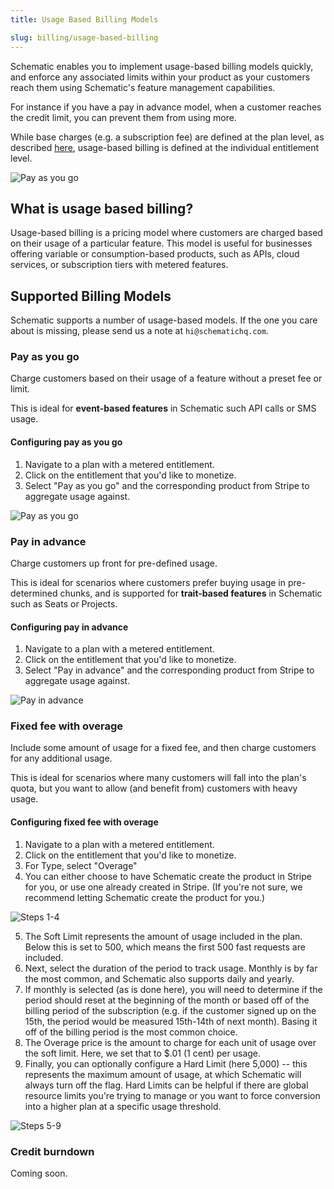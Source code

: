 ```yaml
---
title: Usage Based Billing Models

slug: billing/usage-based-billing
---
```


Schematic enables you to implement usage-based billing models quickly, and enforce any associated limits within your product as your customers reach them using Schematic's feature management capabilities.

For instance if you have a pay in advance model, when a customer reaches the credit limit, you can prevent them from using more.

While base charges (e.g. a subscription fee) are defined at the plan level, as described [here](/catalog/create-catalog#creating-a-plan-or-add-on), usage-based billing is defined at the individual entitlement level.

![Pay as you go](../../assets/images/billing/ubp-entitlement-configuration-paygo.png)

## What is usage based billing?

Usage-based billing is a pricing model where customers are charged based on their usage of a particular feature. This model is useful for businesses offering variable or consumption-based products, such as APIs, cloud services, or subscription tiers with metered features.

## Supported Billing Models

Schematic supports a number of usage-based models. If the one you care about is missing, please send us a note at `hi@schematichq.com`.

### Pay as you go

Charge customers based on their usage of a feature without a preset fee or limit.

This is ideal for **event-based features** in Schematic such API calls or SMS usage.

#### Configuring pay as you go
1. Navigate to a plan with a metered entitlement.
2. Click on the entitlement that you'd like to monetize.
3. Select "Pay as you go" and the corresponding product from Stripe to aggregate usage against.

![Pay as you go](../../assets/images/billing/ubp-entitlement-configuration-paygo.png)

### Pay in advance

Charge customers up front for pre-defined usage.

This is ideal for scenarios where customers prefer buying usage in pre-determined chunks, and is supported for **trait-based features** in Schematic such as Seats or Projects.

#### Configuring pay in advance
1. Navigate to a plan with a metered entitlement.
2. Click on the entitlement that you'd like to monetize.
3. Select "Pay in advance" and the corresponding product from Stripe to aggregate usage against.

![Pay in advance](../../assets/images/billing/ubp-entitlement-configuration-pia.png)

### Fixed fee with overage

Include some amount of usage for a fixed fee, and then charge customers for any additional usage.

This is ideal for scenarios where many customers will fall into the plan's quota, but you want to allow (and benefit from) customers with heavy usage.

#### Configuring fixed fee with overage
1. Navigate to a plan with a metered entitlement.
2. Click on the entitlement that you'd like to monetize.
3. For Type, select "Overage"
4. You can either choose to have Schematic create the product in Stripe for you, or use one already created in Stripe. (If you're not sure, we recommend letting Schematic create the product for you.)

![Steps 1-4](../../assets/images/billing/ubp-entitlement-configuration-overage-1.png)

5. The Soft Limit represents the amount of usage included in the plan. Below this is set to 500, which means the first 500 fast requests are included.
6. Next, select the duration of the period to track usage. Monthly is by far the most common, and Schematic also supports daily and yearly.
7. If monthly is selected (as is done here), you will need to determine if the period should reset at the beginning of the month or based off of the billing period of the subscription (e.g. if the customer signed up on the 15th, the period would be measured 15th-14th of next month). Basing it off of the billing period is the most common choice. 
8. The Overage price is the amount to charge for each unit of usage over the soft limit. Here, we set that to $.01 (1 cent) per usage.
9. Finally, you can optionally configure a Hard Limit (here 5,000) -- this represents the maximum amount of usage, at which Schematic will always turn off the flag. Hard Limits can be helpful if there are global resource limits you're trying to manage or you want to force conversion into a higher plan at a specific usage threshold. 

![Steps 5-9](../../assets/images/billing/ubp-entitlement-configuration-overage-2.png)

### Credit burndown

Coming soon.
